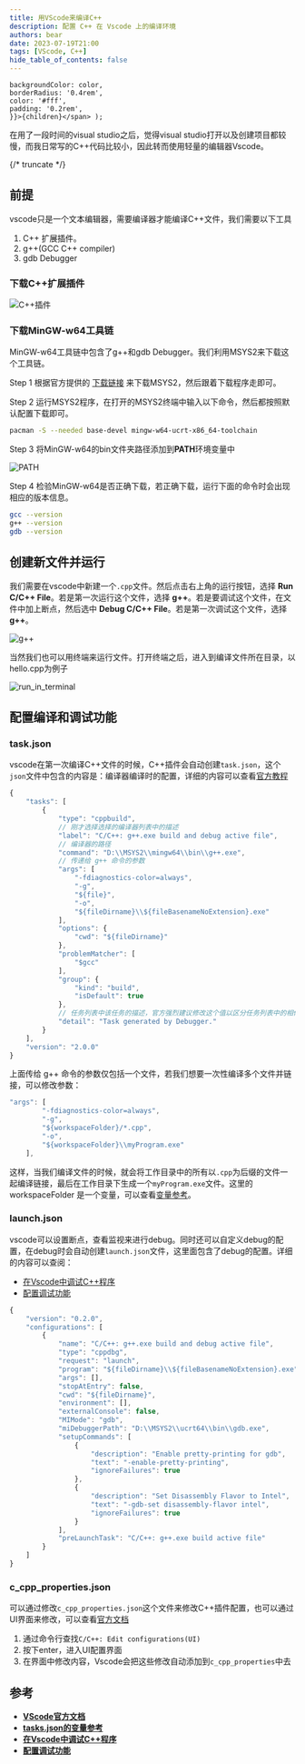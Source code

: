 ```yaml
---
title: 用VScode来编译C++
description: 配置 C++ 在 Vscode 上的编译环境
authors: bear
date: 2023-07-19T21:00
tags: [VScode, C++]
hide_table_of_contents: false
---
```


    backgroundColor: color,
    borderRadius: '0.4rem',
    color: '#fff',
    padding: '0.2rem',
    }}>{children}</span> );

在用了一段时间的visual studio之后，觉得visual studio打开以及创建项目都较慢，而我日常写的C++代码比较小，因此转而使用轻量的编辑器Vscode。

{/* truncate */}

## 前提
vscode只是一个文本编辑器，需要编译器才能编译C++文件，我们需要以下工具
1. C++ 扩展插件。
2. g++(GCC C++ compiler)
3. gdb Debugger 

### 下载C++扩展插件
![C++插件](./imgs/cpp_extension.png)

### 下载MinGW-w64工具链
MinGW-w64工具链中包含了g++和gdb Debugger。我们利用MSYS2来下载这个工具链。

<Highlight color="#fbb656">Step 1</Highlight>
根据官方提供的 [下载链接](https://github.com/msys2/msys2-installer/releases/download/2024-01-13/msys2-x86_64-20240113.exe) 来下载MSYS2，然后跟着下载程序走即可。

<Highlight color="#fbb656">Step 2</Highlight>
运行MSYS2程序，在打开的MSYS2终端中输入以下命令，然后都按照默认配置下载即可。
```bash
pacman -S --needed base-devel mingw-w64-ucrt-x86_64-toolchain
```

<Highlight color="#fbb656">Step 3</Highlight>
将MinGW-w64的bin文件夹路径添加到**PATH**环境变量中

![PATH](./imgs/PATH.png)

<Highlight color="#fbb656">Step 4</Highlight>
检验MinGW-w64是否正确下载，若正确下载，运行下面的命令时会出现相应的版本信息。
```bash
gcc --version
g++ --version
gdb --version
```

## 创建新文件并运行
我们需要在vscode中新建一个`.cpp`文件。然后点击右上角的运行按钮，选择 **Run C/C++ File**。若是第一次运行这个文件，选择 **g++**。若是要调试这个文件，在文件中加上断点，然后选中 **Debug C/C++ File**。若是第一次调试这个文件，选择 **g++**。

![g++](./imgs/run_Cpp.png)

当然我们也可以用终端来运行文件。打开终端之后，进入到编译文件所在目录，以hello.cpp为例子

![run_in_terminal](./imgs/run_in_terminal.png)

## 配置编译和调试功能
### task.json
vscode在第一次编译C++文件的时候，C++插件会自动创建`task.json`，这个`json`文件中包含的内容是：编译器编译时的配置，详细的内容可以查看[官方教程](https://code.visualstudio.com/docs/cpp/config-mingw#_understanding-tasksjson)

```javascript title="tasks.json"
{
    "tasks": [
        {
            "type": "cppbuild",
            // 刚才选择选择的编译器列表中的描述
            "label": "C/C++: g++.exe build and debug active file",
            // 编译器的路径
            "command": "D:\\MSYS2\\mingw64\\bin\\g++.exe",
            // 传递给 g++ 命令的参数
            "args": [
                "-fdiagnostics-color=always",
                "-g",
                "${file}",
                "-o",
                "${fileDirname}\\${fileBasenameNoExtension}.exe"
            ],
            "options": {
                "cwd": "${fileDirname}"
            },
            "problemMatcher": [
                "$gcc"
            ],
            "group": {
                "kind": "build",
                "isDefault": true
            },
            // 任务列表中该任务的描述，官方强烈建议修改这个值以区分任务列表中的相似任务
            "detail": "Task generated by Debugger."
        }
    ],
    "version": "2.0.0"
}
```

上面传给 g++ 命令的参数仅包括一个文件，若我们想要一次性编译多个文件并链接，可以修改参数：
```javascript
"args": [
        "-fdiagnostics-color=always",
        "-g",
        "${workspaceFolder}/*.cpp",
        "-o",
        "${workspaceFolder}\\myProgram.exe"
    ],
```
这样，当我们编译文件的时候，就会将工作目录中的所有以`.cpp`为后缀的文件一起编译链接，最后在工作目录下生成一个`myProgram.exe`文件。这里的 workspaceFolder 是一个变量，可以查看[变量参考](https://code.visualstudio.com/docs/editor/variables-reference)。

### launch.json
vscode可以设置断点，查看监视来进行debug。同时还可以自定义debug的配置，在debug时会自动创建`launch.json`文件，这里面包含了debug的配置。详细的内容可以查阅：
- [在Vscode中调试C++程序](https://code.visualstudio.com/docs/cpp/cpp-debug)
- [配置调试功能](https://code.visualstudio.com/docs/cpp/launch-json-reference)
```javascript title="launch.json"
{
    "version": "0.2.0",
    "configurations": [
        {
            "name": "C/C++: g++.exe build and debug active file",
            "type": "cppdbg",
            "request": "launch",
            "program": "${fileDirname}\\${fileBasenameNoExtension}.exe",
            "args": [],
            "stopAtEntry": false,
            "cwd": "${fileDirname}",
            "environment": [],
            "externalConsole": false,
            "MIMode": "gdb",
            "miDebuggerPath": "D:\\MSYS2\\ucrt64\\bin\\gdb.exe",
            "setupCommands": [
                {
                    "description": "Enable pretty-printing for gdb",
                    "text": "-enable-pretty-printing",
                    "ignoreFailures": true
                },
                {
                    "description": "Set Disassembly Flavor to Intel",
                    "text": "-gdb-set disassembly-flavor intel",
                    "ignoreFailures": true
                }
            ],
            "preLaunchTask": "C/C++: g++.exe build active file"
        }
    ]
}
```

### c_cpp_properties.json
可以通过修改`c_cpp_properties.json`这个文件来修改C++插件配置，也可以通过UI界面来修改，可以查看[官方文档](https://code.visualstudio.com/docs/cpp/config-mingw#_adding-additional-cc-settings)

1. 通过命令行查找`C/C++: Edit configurations(UI)`
2. 按下enter，进入UI配置界面
3. 在界面中修改内容，Vscode会把这些修改自动添加到`c_cpp_properties`中去

## 参考
- [**VScode官方文档**](https://code.visualstudio.com/docs/cpp/config-mingw)
- [**tasks.json的变量参考**](https://code.visualstudio.com/docs/editor/variables-reference)
- [**在Vscode中调试C++程序**](https://code.visualstudio.com/docs/cpp/cpp-debug)
- [**配置调试功能**](https://code.visualstudio.com/docs/cpp/launch-json-reference)